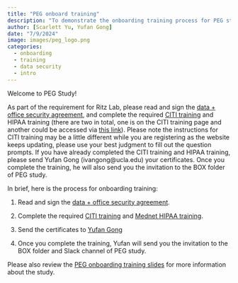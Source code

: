 ```yaml
---
title: "PEG onboard training"
description: "To demonstrate the onboarding training process for PEG staff."
author: [Scarlett Yu, Yufan Gong]
date: "7/9/2024"
image: images/peg_logo.png
categories:
  - onboarding
  - training
  - data security
  - intro
---
```


Welcome to PEG Study! 

As part of the requirement for Ritz Lab, please read and sign the [data + office security agreement](documents/Confidential Data User Agreement + Office Security Agreement_2020.pdf), and complete the required [CITI training](documents/Instructions for required CITI Trainings at Dr. Ritz Lab.docx) and HIPAA training (there are two in total, one is on the CITI training page and another could be accessed via [this link](https://hshr.mednet.ucla.edu/s/trainings/policiesprocedures/publish/ocr.htm)). Please note the instructions for CITI training may be a little different while you are registering as the website keeps updating, please use your best judgment to fill out the question prompts. If you have already completed the CITI training and HIPAA training, please send Yufan Gong (ivangong@ucla.edu) your certificates. Once you complete the training, he will also send you the invitation to the BOX folder of PEG study. 

In brief, here is the process for onboarding training:

1. Read and sign the [data + office security agreement](documents/Confidential Data User Agreement + Office Security Agreement_2020.pdf).

2. Complete the required [CITI training](documents/Instructions for required CITI Trainings at Dr. Ritz Lab.docx) and [Mednet HIPAA training](https://hshr.mednet.ucla.edu/s/trainings/policiesprocedures/publish/ocr.htm).

3. Send the certificates to [Yufan Gong](ivangong@ucla.edu)

4. Once you complete the training, Yufan will send you the invitation to the BOX folder and Slack channel of PEG study.

Please also review the [PEG onboarding training slides](documents/Yu_Scarlett_PEG onboarding training.pdf) for more information about the study.
